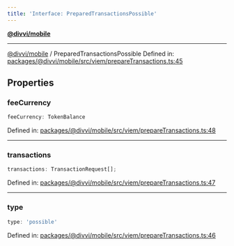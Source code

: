 ```yaml
---
title: 'Interface: PreparedTransactionsPossible'
---
```

[**@divvi/mobile**](../README)

---

[@divvi/mobile](../README) / PreparedTransactionsPossible
Defined in: [packages/@divvi/mobile/src/viem/prepareTransactions.ts:45](https://github.com/divvi-xyz/divvi-mobile/blob/main/packages/@divvi/mobile/src/viem/prepareTransactions.ts#L45)

## Properties

### feeCurrency

```ts
feeCurrency: TokenBalance
```

Defined in: [packages/@divvi/mobile/src/viem/prepareTransactions.ts:48](https://github.com/divvi-xyz/divvi-mobile/blob/main/packages/@divvi/mobile/src/viem/prepareTransactions.ts#L48)

---

### transactions

```ts
transactions: TransactionRequest[];
```

Defined in: [packages/@divvi/mobile/src/viem/prepareTransactions.ts:47](https://github.com/divvi-xyz/divvi-mobile/blob/main/packages/@divvi/mobile/src/viem/prepareTransactions.ts#L47)

---

### type

```ts
type: 'possible'
```

Defined in: [packages/@divvi/mobile/src/viem/prepareTransactions.ts:46](https://github.com/divvi-xyz/divvi-mobile/blob/main/packages/@divvi/mobile/src/viem/prepareTransactions.ts#L46)
